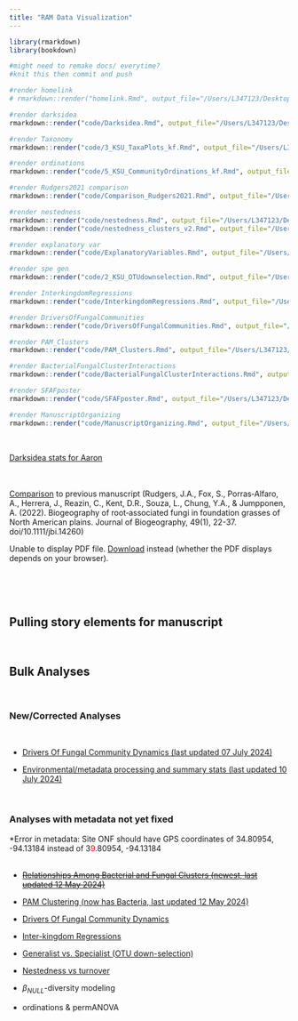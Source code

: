 ```yaml
---
title: "RAM Data Visualization"
---
```


```r
library(rmarkdown)
library(bookdown)

#might need to remake docs/ everytime?
#knit this then commit and push

#render homelink
# rmarkdown::render("homelink.Rmd", output_file="/Users/L347123/Desktop/ksu-paired-amplicon-workflow/code/homelink")

#render darksidea
rmarkdown::render("code/Darksidea.Rmd", output_file="/Users/L347123/Desktop/ksu-paired-amplicon-workflow/docs/github_darksidea")

#render Taxonomy
rmarkdown::render("code/3_KSU_TaxaPlots_kf.Rmd", output_file="/Users/L347123/Desktop/ksu-paired-amplicon-workflow/docs/github_taxonomy")

#render ordinations
rmarkdown::render("code/5_KSU_CommunityOrdinations_kf.Rmd", output_file="/Users/L347123/Desktop/ksu-paired-amplicon-workflow/docs/github_ordinations")

#render Rudgers2021 comparison
rmarkdown::render("code/Comparison_Rudgers2021.Rmd", output_file="/Users/L347123/Desktop/ksu-paired-amplicon-workflow/docs/github_Comparison_Rudgers2021")

#render nestedness
rmarkdown::render("code/nestedness.Rmd", output_file="/Users/L347123/Desktop/ksu-paired-amplicon-workflow/docs/github_nestedness")
rmarkdown::render("code/nestedness_clusters_v2.Rmd", output_file="/Users/L347123/Desktop/ksu-paired-amplicon-workflow/docs/github_nestedness_clusters")

#render explanatory var
rmarkdown::render("code/ExplanatoryVariables.Rmd", output_file="/Users/L347123/Desktop/ksu-paired-amplicon-workflow/docs/github_explanatoryVariables")

#render spe gen
rmarkdown::render("code/2_KSU_OTUdownselection.Rmd", output_file="/Users/L347123/Desktop/ksu-paired-amplicon-workflow/docs/github_generalist_v_specialist")

#render InterkingdomRegressions
rmarkdown::render("code/InterkingdomRegressions.Rmd", output_file="/Users/L347123/Desktop/ksu-paired-amplicon-workflow/docs/github_InterkingdomRegressions")

#render DriversOfFungalCommunities
rmarkdown::render("code/DriversOfFungalCommunities.Rmd", output_file="/Users/L347123/Desktop/ksu-paired-amplicon-workflow/docs/github_DriversOfFungalCommunities3")

#render PAM_Clusters
rmarkdown::render("code/PAM_Clusters.Rmd", output_file="/Users/L347123/Desktop/ksu-paired-amplicon-workflow/docs/github_PAM_Clusters")

#render BacterialFungalClusterInteractions
rmarkdown::render("code/BacterialFungalClusterInteractions.Rmd", output_file="/Users/L347123/Desktop/ksu-paired-amplicon-workflow/docs/github_BacterialFungal_Cluster_Interactions")

#render SFAFposter
rmarkdown::render("code/SFAFposter.Rmd", output_file="/Users/L347123/Desktop/ksu-paired-amplicon-workflow/docs/github_SFAFposter")

#render ManuscriptOrganizing
rmarkdown::render("code/ManuscriptOrganizing.Rmd", output_file="/Users/L347123/Desktop/ksu-paired-amplicon-workflow/docs/github_ManuscriptOrganizing")


```

\

<a href="github_darksidea.html" target="_blank">Darksidea stats for Aaron</a>

\
\
<a href="github_Comparison_Rudgers2021.html" target="_blank">Comparison</a> to previous manuscript (Rudgers, J.A., Fox, S., Porras‐Alfaro, A., Herrera, J., Reazin, C., Kent, D.R., Souza, L., Chung, Y.A., & Jumpponen, A. (2022). Biogeography of root‐associated fungi in foundation grasses of North American plains. Journal of Biogeography, 49(1), 22-37. doi/10.1111/jbi.14260)\
<object data="/Users/L347123/Desktop/ksu-paired-amplicon-workflow/docs/JournalofBiogeography2021_Rudgers_BiogeographyOfRootAssociatedFungiInFoundationGrassesOfNorthAmericanPlains.pdf" type="application/pdf" width="100%" height="500px">

<p>Unable to display PDF file. <a href="/Users/L347123/Desktop/ksu-paired-amplicon-workflow/docs/JournalofBiogeography2021_Rudgers_BiogeographyOfRootAssociatedFungiInFoundationGrassesOfNorthAmericanPlains.pdf">Download</a> instead (whether the PDF displays depends on your browser).</p>

</object>

\
\
\

## Pulling story elements for manuscript {.unnumbered .hidden}

\

## Bulk Analyses {.unnumbered}

\


### New/Corrected Analyses {.unnumbered}

\

-   <a href="github_DriversOfFungalCommunities3.html" target="_blank">Drivers Of Fungal Community Dynamics (last updated 07 July 2024)</a>

-   <a href="github_explanatoryVariables.html" target="_blank">Environmental/metadata processing and summary stats (last updated 10 July 2024)</a>


\

### Analyses with metadata not yet fixed {.unnumbered}

\*Error in metadata: Site ONF should have GPS coordinates of 34.80954, -94.13184 instead of 3[9]{style="color:red;"}.80954, -94.13184\
\

-   <a href="/github_BacterialFungal_Cluster_Interactions.html" target="_blank">~~Relationships Among Bacterial and Fungal Clusters (newest, last updated 12 May 2024)~~</a>

-   <a href="github_PAM_Clusters.html" target="_blank">PAM Clustering (now has Bacteria, last updated 12 May 2024)</a>

-   <a href="github_DriversOfFungalCommunities2.html" target="_blank">Drivers Of Fungal Community Dynamics</a>

-   <a href="github_InterkingdomRegressions.html" target="_blank">Inter-kingdom Regressions</a>

-   <a href="github_generalist_v_specialist.html" target="_blank">Generalist vs. Specialist (OTU down-selection)</a>

-   <a href="github_nestedness.html" target="_blank">Nestedness vs turnover</a>

-   $\beta_{NULL}$-diversity modeling

-   ordinations & permANOVA
